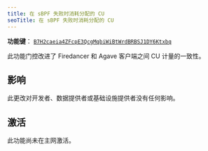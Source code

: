 ```yaml
---
title: 在 sBPF 失败时消耗分配的 CU
seoTitle: 在 sBPF 失败时消耗分配的 CU
---
```


**功能键**：
[`B7H2caeia4ZFcpE3QcgMqbiWiBtWrdBRBSJ1DY6Ktxbq`](https://explorer.solana.com/address/B7H2caeia4ZFcpE3QcgMqbiWiBtWrdBRBSJ1DY6Ktxbq)

此功能门控改进了 Firedancer 和 Agave 客户端之间 CU 计量的一致性。

## 影响

此更改对开发者、数据提供者或基础设施提供者没有任何影响。

## 激活

此功能尚未在主网激活。
